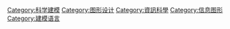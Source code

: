 {{Commonscat|Diagrams}}

[[Category:科学建模|Category:科学建模]]
[[Category:图形设计|Category:图形设计]]
[[Category:資訊科學|Category:資訊科學]]
[[Category:信息图形|Category:信息图形]]
[[Category:建模语言|Category:建模语言]]